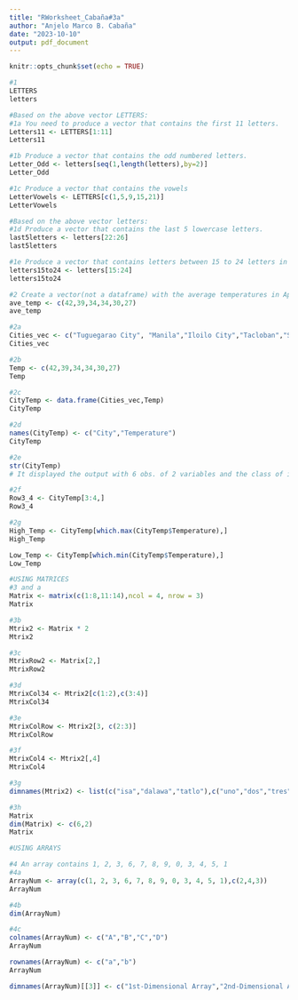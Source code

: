 ```yaml
---
title: "RWorksheet_Cabaña#3a"
author: "Anjelo Marco B. Cabaña"
date: "2023-10-10"
output: pdf_document
---
```


```r
knitr::opts_chunk$set(echo = TRUE)
```

``` r
#1
LETTERS
letters

#Based on the above vector LETTERS:
#1a You need to produce a vector that contains the first 11 letters.
Letters11 <- LETTERS[1:11]
Letters11

#1b Produce a vector that contains the odd numbered letters.
Letter_Odd <- letters[seq(1,length(letters),by=2)]
Letter_Odd

#1c Produce a vector that contains the vowels
LetterVowels <- LETTERS[c(1,5,9,15,21)]
LetterVowels

#Based on the above vector letters:
#1d Produce a vector that contains the last 5 lowercase letters.
last5letters <- letters[22:26]
last5letters

#1e Produce a vector that contains letters between 15 to 24 letters in lowercase.
letters15to24 <- letters[15:24]
letters15to24

#2 Create a vector(not a dataframe) with the average temperatures in April for Tuguegarao City, Manila, Iloilo City, Tacloban, Samal Island, and Davao City. The average temperatures in Celcius are 42, 39, 34, 34, 30, and 27 degrees.
ave_temp <- c(42,39,34,34,30,27) 
ave_temp

#2a
Cities_vec <- c("Tuguegarao City", "Manila","Iloilo City","Tacloban","Samal Island","Davao City")
Cities_vec

#2b
Temp <- c(42,39,34,34,30,27)
Temp

#2c
CityTemp <- data.frame(Cities_vec,Temp)
CityTemp

#2d
names(CityTemp) <- c("City","Temperature")
CityTemp

#2e
str(CityTemp)
# It displayed the output with 6 obs. of 2 variables and the class of it.

#2f
Row3_4 <- CityTemp[3:4,]
Row3_4

#2g
High_Temp <- CityTemp[which.max(CityTemp$Temperature),]
High_Temp

Low_Temp <- CityTemp[which.min(CityTemp$Temperature),]
Low_Temp

#USING MATRICES
#3 and a
Matrix <- matrix(c(1:8,11:14),ncol = 4, nrow = 3)
Matrix

#3b
Mtrix2 <- Matrix * 2
Mtrix2

#3c
MtrixRow2 <- Matrix[2,]
MtrixRow2

#3d
MtrixCol34 <- Mtrix2[c(1:2),c(3:4)]
MtrixCol34

#3e
MtrixColRow <- Mtrix2[3, c(2:3)]
MtrixColRow

#3f
MtrixCol4 <- Mtrix2[,4]
MtrixCol4

#3g
dimnames(Mtrix2) <- list(c("isa","dalawa","tatlo"),c("uno","dos","tres","quatro"))

#3h
Matrix
dim(Matrix) <- c(6,2)
Matrix

#USING ARRAYS

#4 An array contains 1, 2, 3, 6, 7, 8, 9, 0, 3, 4, 5, 1
#4a
ArrayNum <- array(c(1, 2, 3, 6, 7, 8, 9, 0, 3, 4, 5, 1),c(2,4,3))
ArrayNum

#4b
dim(ArrayNum)

#4c
colnames(ArrayNum) <- c("A","B","C","D")
ArrayNum

rownames(ArrayNum) <- c("a","b")
ArrayNum

dimnames(ArrayNum)[[3]] <- c("1st-Dimensional Array","2nd-Dimensional Array","3rd-Dimensional Array")


```